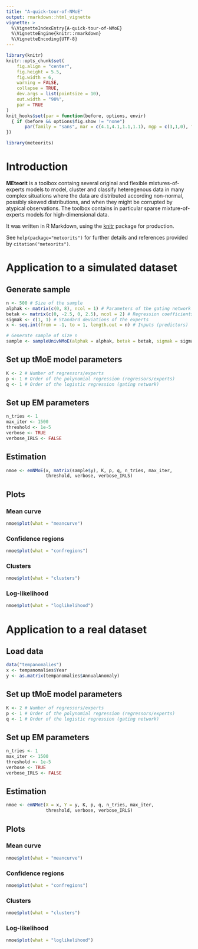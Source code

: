 ```yaml
---
title: "A-quick-tour-of-NMoE"
output: rmarkdown::html_vignette
vignette: >
  %\VignetteIndexEntry{A-quick-tour-of-NMoE}
  %\VignetteEngine{knitr::rmarkdown}
  %\VignetteEncoding{UTF-8}
---
```


```r
library(knitr)
knitr::opts_chunk$set(
	fig.align = "center",
	fig.height = 5.5,
	fig.width = 6,
	warning = FALSE,
	collapse = TRUE,
	dev.args = list(pointsize = 10),
	out.width = "90%",
	par = TRUE
)
knit_hooks$set(par = function(before, options, envir)
  { if (before && options$fig.show != "none") 
       par(family = "sans", mar = c(4.1,4.1,1.1,1.1), mgp = c(3,1,0), tcl = -0.5)
})
```

```r
library(meteorits)
```

# Introduction

**MEteorit** is a toolbox containg several original and flexible 
mixtures-of-experts models to model, cluster and classify heteregenous data in 
many complex situations where the data are distributed according non-normal, 
possibly skewed distributions, and when they might be corrupted by atypical
observations. The toolbox contains in particular sparse mixture-of-experts 
models for high-dimensional data. 

It was written in R Markdown, using the [knitr](https://cran.r-project.org/package=knitr) 
package for production.

See `help(package="meteorits")` for further details and references provided by
`citation("meteorits")`.

# Application to a simulated dataset

## Generate sample

```r
n <- 500 # Size of the sample
alphak <- matrix(c(0, 8), ncol = 1) # Parameters of the gating network
betak <- matrix(c(0, -2.5, 0, 2.5), ncol = 2) # Regression coefficients of the experts
sigmak <- c(1, 1) # Standard deviations of the experts
x <- seq.int(from = -1, to = 1, length.out = n) # Inputs (predictors)

# Generate sample of size n
sample <- sampleUnivNMoE(alphak = alphak, betak = betak, sigmak = sigmak, x = x)
```

## Set up tMoE model parameters

```r
K <- 2 # Number of regressors/experts
p <- 1 # Order of the polynomial regression (regressors/experts)
q <- 1 # Order of the logistic regression (gating network)
```

## Set up EM parameters

```r
n_tries <- 1
max_iter <- 1500
threshold <- 1e-5
verbose <- TRUE
verbose_IRLS <- FALSE
```

## Estimation

```r
nmoe <- emNMoE(x, matrix(sample$y), K, p, q, n_tries, max_iter, 
               threshold, verbose, verbose_IRLS)
```

## Plots

### Mean curve

```r
nmoe$plot(what = "meancurve")
```

### Confidence regions

```r
nmoe$plot(what = "confregions")
```

### Clusters

```r
nmoe$plot(what = "clusters")
```

### Log-likelihood

```r
nmoe$plot(what = "loglikelihood")
```

# Application to a real dataset

## Load data

```r
data("tempanomalies")
x <- tempanomalies$Year
y <- as.matrix(tempanomalies$AnnualAnomaly)
```

## Set up tMoE model parameters

```r
K <- 2 # Number of regressors/experts
p <- 1 # Order of the polynomial regression (regressors/experts)
q <- 1 # Order of the logistic regression (gating network)
```

## Set up EM parameters

```r
n_tries <- 1
max_iter <- 1500
threshold <- 1e-5
verbose <- TRUE
verbose_IRLS <- FALSE
```

## Estimation

```r
nmoe <- emNMoE(X = x, Y = y, K, p, q, n_tries, max_iter, 
               threshold, verbose, verbose_IRLS)
```

## Plots

### Mean curve

```r
nmoe$plot(what = "meancurve")
```

### Confidence regions

```r
nmoe$plot(what = "confregions")
```

### Clusters

```r
nmoe$plot(what = "clusters")
```

### Log-likelihood

```r
nmoe$plot(what = "loglikelihood")
```
